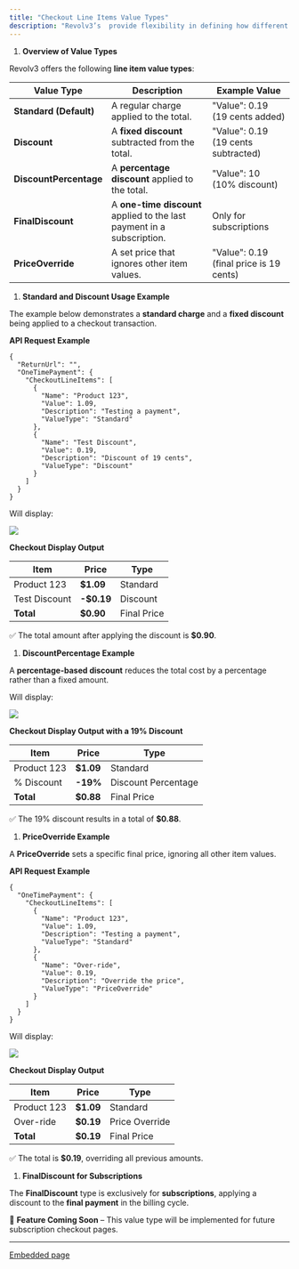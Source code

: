 ```yaml
---
title: "Checkout Line Items Value Types"
description: "Revolv3’s  provide flexibility in defining how different charges, discounts, and price overrides are applied to payments. This guide explains the available value types and how they affect the checkout process."
---
```


1. **Overview of Value Types**

Revolv3 offers the following **line item value types**:

| **Value Type**         | **Description**                                                        | **Example Value**                       |
| ---------------------- | ---------------------------------------------------------------------- | --------------------------------------- |
| **Standard (Default)** | A regular charge applied to the total.                                 | "Value": 0.19 (19 cents added)          |
| **Discount**           | A **fixed discount** subtracted from the total.                        | "Value": 0.19 (19 cents subtracted)     |
| **DiscountPercentage** | A **percentage discount** applied to the total.                        | "Value": 10 (10% discount)              |
| **FinalDiscount**      | A **one-time discount** applied to the last payment in a subscription. | Only for subscriptions                  |
| **PriceOverride**      | A set price that ignores other item values.                            | "Value": 0.19 (final price is 19 cents) |

1. **Standard and Discount Usage Example**

The example below demonstrates a **standard charge** and a **fixed discount** being applied to a checkout transaction.

**API Request Example**

```
{
  "ReturnUrl": "",
  "OneTimePayment": {
    "CheckoutLineItems": [
      {
        "Name": "Product 123",
        "Value": 1.09,
        "Description": "Testing a payment",
        "ValueType": "Standard"
      },
      {
        "Name": "Test Discount",
        "Value": 0.19,
        "Description": "Discount of 19 cents",
        "ValueType": "Discount"
      }
    ]
  }
}
```

Will display:

![](\images\docs\0ce584a-image.png)

**Checkout Display Output**

| **Item**      | **Price**  | **Type**    |
| ------------- | ---------- | ----------- |
| Product 123   | **$1.09**  | Standard    |
| Test Discount | **-$0.19** | Discount    |
| **Total**     | **$0.90**  | Final Price |

✅ The total amount after applying the discount is **$0.90**.

1. **DiscountPercentage Example**

A **percentage-based discount** reduces the total cost by a percentage rather than a fixed amount.

Will display:

![](\images\docs\53100cc-image.png)

**Checkout Display Output with a 19% Discount**

| **Item**    | **Price** | **Type**            |
| ----------- | --------- | ------------------- |
| Product 123 | **$1.09** | Standard            |
| % Discount  | **-19%**  | Discount Percentage |
| **Total**   | **$0.88** | Final Price         |

✅ The 19% discount results in a total of **$0.88**.

1. **PriceOverride Example**

A **PriceOverride** sets a specific final price, ignoring all other item values.

**API Request Example**

```
{
  "OneTimePayment": {
    "CheckoutLineItems": [
      {
        "Name": "Product 123",
        "Value": 1.09,
        "Description": "Testing a payment",
        "ValueType": "Standard"
      },
      {
        "Name": "Over-ride",
        "Value": 0.19,
        "Description": "Override the price",
        "ValueType": "PriceOverride"
      }
    ]
  }
}
```

Will display:

![](\images\docs\36cb17c-image.png)

**Checkout Display Output**

| **Item**    | **Price** | **Type**       |
| ----------- | --------- | -------------- |
| Product 123 | **$1.09** | Standard       |
| Over-ride   | **$0.19** | Price Override |
| **Total**   | **$0.19** | Final Price    |

✅ The total is **$0.19**, overriding all previous amounts.

1. **FinalDiscount for Subscriptions**

The **FinalDiscount** type is exclusively for **subscriptions**, applying a discount to the **final payment** in the billing cycle.

🚧 **Feature Coming Soon** – This value type will be implemented for future subscription checkout pages.

***

[Embedded page](/docs/embedded)
